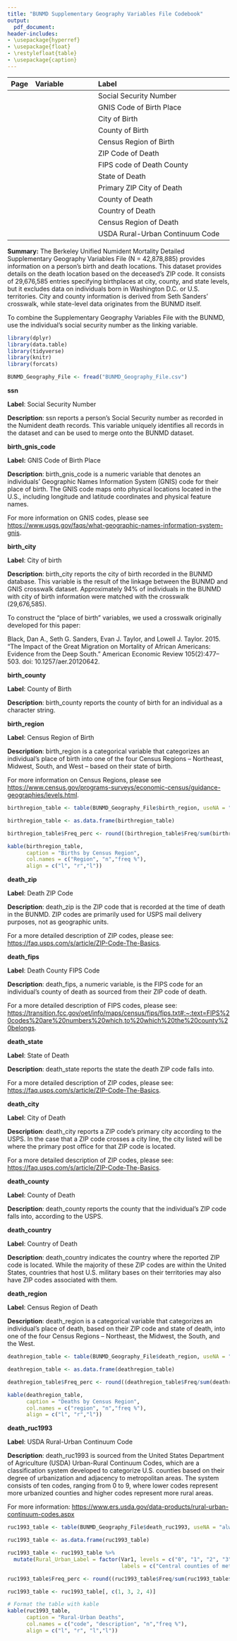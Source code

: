 ```yaml
---
title: "BUNMD Supplementary Geography Variables File Codebook"
output:
  pdf_document:
header-includes:
- \usepackage{hyperref}
- \usepackage{float}
- \restylefloat{table}
- \usepackage{caption}
---
```

[^updated]: Last updated: `r format(Sys.time(), '%d %B, %Y')`

\captionsetup[table]{labelformat=empty}

| Page| Variable            | Label                                        |
|----:|:--------------------|:---------------------------------------------|
|  \hyperlink{page.2}{2}    | \hyperlink{page.2}{ssn}                |Social Security Number                        |
|  \hyperlink{page.3}{3}    | \hyperlink{page.3}{birth\_gnis\_code}              |GNIS Code of Birth Place          |
|  \hyperlink{page.4}{4}    | \hyperlink{page.4}{birth\_city}              |City of Birth            | 
|  \hyperlink{page.5}{5}    | \hyperlink{page.5}{birth\_county}              |County of Birth                    |
|  \hyperlink{page.6}{6}    | \hyperlink{page.6}{birth\_region}                |Census Region of Birth                |
|  \hyperlink{page.7}{7}    | \hyperlink{page.7}{death\_zip}         |ZIP Code of Death                |
|  \hyperlink{page.8}{8}    | \hyperlink{page.8}{death\_state}   |FIPS code of Death County                |
|  \hyperlink{page.9}{9}    | \hyperlink{page.9}{death\_state}  |State of Death                        |
|  \hyperlink{page.10}{10}  | \hyperlink{page.10}{death\_city}         |Primary ZIP City of Death                  |
|  \hyperlink{page.11}{11}  | \hyperlink{page.11}{death\_county}   |County of Death                |
|  \hyperlink{page.12}{12}  | \hyperlink{page.12}{death\_country}  |Country of Death                            |
|  \hyperlink{page.13}{13}  | \hyperlink{page.13}{death\_region}       |Census Region of Death               |
|  \hyperlink{page.14}{14}  | \hyperlink{page.14}{death\_ruc1993}       |USDA Rural-Urban Continuum Code              |


**Summary:**  The Berkeley Unified Numident Mortality Detailed Supplementary Geography Variables File (N = 42,878,885) provides information on a person's birth and death locations. This dataset provides details on the death location based on the deceased's ZIP code. It consists of 29,676,585 entries specifying birthplaces at city, county, and state levels, but it excludes data on individuals born in Washington D.C. or U.S. territories. City and county information is derived from Seth Sanders' crosswalk, while state-level data originates from the BUNMD itself.

To combine the Supplementary Geography Variables File with the BUNMD, use the individual's social security number as the linking variable.
\newpage 



```r
library(dplyr)
library(data.table)
library(tidyverse)
library(knitr)
library(forcats)

BUNMD_Geography_File <- fread("BUNMD_Geography_File.csv")
```

\newpage 

**\huge ssn**
\normalsize
\vspace{12pt}

**Label**: Social Security Number

**Description**: ssn reports a person’s Social Security number as recorded in the Numident death records.
This variable uniquely identifies all records in the dataset and can be used to merge onto the BUNMD dataset.


\newpage 

**\huge birth_gnis_code **
\normalsize
\vspace{12pt}

**Label:** GNIS Code of Birth Place

**Description**: birth_gnis_code is a numeric variable that denotes an individuals’ Geographic Names Information System (GNIS) code for their place of birth. The GNIS code maps onto physical locations located in the U.S., including longitude and latitude coordinates and physical feature names. 

For more information on GNIS codes, please see <https://www.usgs.gov/faqs/what-geographic-names-information-system-gnis>.


\newpage 

**\huge birth_city **
\normalsize
\vspace{12pt}

**Label**: City of birth

**Description**: birth_city reports the city of birth recorded in the BUNMD database. This variable is the result of the linkage between the BUNMD and GNIS crosswalk dataset. Approximately 94% of individuals in the BUNMD with city of birth information were matched with the crosswalk (29,676,585). 

To construct the “place of birth” variables, we used a crosswalk originally developed for this paper: 

Black, Dan A., Seth G. Sanders, Evan J. Taylor, and Lowell J. Taylor. 2015. “The Impact of the Great Migration on Mortality of African Americans: Evidence from the Deep South.” American Economic Review 105(2):477–503. doi: 10.1257/aer.20120642.


\newpage 


**\huge birth_county **
\normalsize
\vspace{12pt}

**Label**: County of Birth

**Description**: birth_county reports the county of birth for an individual as a character string. 

\newpage 


**\huge birth_region **
\normalsize
\vspace{12pt}

**Label**: Census Region of Birth

**Description**:  birth_region is a categorical variable that categorizes an individual’s place of birth into one of the four Census Regions – Northeast, Midwest, South, and West – based on their state of birth. 

For more information on Census Regions, please see <https://www.census.gov/programs-surveys/economic-census/guidance-geographies/levels.html>.


```r

birthregion_table <- table(BUNMD_Geography_File$birth_region, useNA = "always")

birthregion_table <- as.data.frame(birthregion_table)

birthregion_table$Freq_perc <- round((birthregion_table$Freq/sum(birthregion_table$Freq))*100, digits = 1)

kable(birthregion_table, 
      caption = "Births by Census Region",
      col.names = c("Region", "n","freq %"),
      align = c("l", "r","l"))
```

\newpage 

**\huge death_zip **
\normalsize
\vspace{12pt}

**Label**: Death ZIP Code

**Description**: death_zip is the ZIP code that is recorded at the time of death in the BUNMD. ZIP codes are primarily used for USPS mail delivery purposes, not as geographic units.

For a more detailed description of ZIP codes, please see: <https://faq.usps.com/s/article/ZIP-Code-The-Basics>.

\newpage 

**\huge death_fips **
\normalsize
\vspace{12pt}

**Label**: Death County FIPS Code

**Description**: death_fips, a numeric variable, is the FIPS code for an individual’s county of death as sourced from their ZIP code of death. 

For a more detailed description of FIPS codes, please see: <https://transition.fcc.gov/oet/info/maps/census/fips/fips.txt#:~:text=FIPS%20codes%20are%20numbers%20which,to%20which%20the%20county%20belongs>.

\newpage 

**\huge death_state **
\normalsize
\vspace{12pt}

**Label**: State of Death

**Description**: death_state reports the state the death ZIP code falls into. 

For a more detailed description of ZIP codes, please see: <https://faq.usps.com/s/article/ZIP-Code-The-Basics>.

\newpage 

**\huge death_city **
\normalsize
\vspace{12pt}

**Label**: City of Death

**Description**: death_city reports a ZIP code's primary city according to the USPS. In the case that a ZIP code crosses a city line, the city listed will be where the primary post office for that ZIP code is located.  

For a more detailed description of ZIP codes, please see: <https://faq.usps.com/s/article/ZIP-Code-The-Basics>.

\newpage 

**\huge death_county **
\normalsize
\vspace{12pt}

**Label**: County of Death

**Description**: death_county reports the county that the individual's ZIP code falls into, according to the USPS. 

\newpage 

**\huge death_country **
\normalsize
\vspace{12pt}

**Label**: Country of Death

**Description**: death_country indicates the country where the reported ZIP code is located. While the majority of these ZIP codes are within the United States, countries that host U.S. military bases on their territories may also have ZIP codes associated with them.

\newpage 

**\huge death_region **
\normalsize
\vspace{12pt}

**Label**: Census Region of Death

**Description**: death_region is a categorical variable that categorizes an individual’s place of death, based on their ZIP code and state of death, into one of the four Census Regions – Northeast, the Midwest, the South, and the West. 

```r
deathregion_table <- table(BUNMD_Geography_File$death_region, useNA = "always")

deathregion_table <- as.data.frame(deathregion_table)

deathregion_table$Freq_perc <- round((deathregion_table$Freq/sum(deathregion_table$Freq))*100, digits = 1)

kable(deathregion_table, 
      caption = "Deaths by Census Region",
      col.names = c("region", "n","freq %"),
      align = c("l", "r","l"))
```


\newpage 

**\huge death_ruc1993 **
\normalsize
\vspace{12pt}

**Label**: USDA Rural-Urban Continuum Code

**Description**: death_ruc1993 is sourced from the United States Department of Agriculture (USDA) Urban-Rural Continuum Codes, which are a classification system developed to categorize U.S. counties based on their degree of urbanization and adjacency to metropolitan areas. The system consists of ten codes, ranging from 0 to 9, where lower codes represent more urbanized counties and higher codes represent more rural areas.

For more information: <https://www.ers.usda.gov/data-products/rural-urban-continuum-codes.aspx>

```r
ruc1993_table <- table(BUNMD_Geography_File$death_ruc1993, useNA = "always")

ruc1993_table <- as.data.frame(ruc1993_table)

ruc1993_table <- ruc1993_table %>% 
  mutate(Rural_Urban_Label = factor(Var1, levels = c("0", "1", "2", "3", "4", "5", "6", "7", "8", "9", "NA"),
                                    labels = c("Central counties of metro areas of 1 million population or more", "Fringe counties of metro areas of 1 million population or more", "Counties in metro areas of 250,000 to 1 million population", "Counties in metro areas of fewer than 250,000 population", "Urban population of 20,000 or more, adjacent to a metro area", "Urban population of 20,000 or more, not adjacent to a metro area","Urban population of 2,500 to 19,999, adjacent to a metro area","Urban population of 2,500 to 19,999, not adjacent to a metro area","Rural or fewer than 2,500 urban population, adjacent to a metro area","Rural or fewer than 2,500 urban population, not adjacent to a metro area", "NA")))

ruc1993_table$Freq_perc <- round((ruc1993_table$Freq/sum(ruc1993_table$Freq))*100,digits = 1)

ruc1993_table <- ruc1993_table[, c(1, 3, 2, 4)]
```
```r
# Format the table with kable
kable(ruc1993_table, 
      caption = "Rural-Urban Deaths",
      col.names = c("code", "description", "n","freq %"),
      align = c("l", "r", "l","l"))
```

